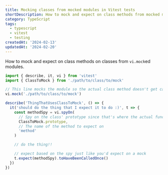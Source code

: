```yaml
---
title: Mocking classes from mocked modules in Vitest tests
shortDescription: How to mock and expect on class methods from mocked modules.
category: TypeScript
tags:
  - typescript
  - vitest
  - testing
createdAt: '2024-02-13'
updatedAt: '2024-02-20'
---
```


How to mock and expect on class methods on classes from `vi.mock`ed modules.

```ts nojs
import { describe, it, vi } from 'vitest'
import { ClassToMock } from './path/to/class/to/mock'

// This line mocks the module so the actual class method doesn't get called
vi.mock('./path/to/class/to/mock')

describe('ThingThatUsesClassToMock', () => {
  it('should do the thing that I expect it to do :)', t => {
    const methodSpy = vi.spyOn(
      // Spy on the class' prototype since that's where the actual function is
      ClassToMock.prototype,
      // The name of the method to expect on
      'method'
    )

    // do the thing!!

    // expect based on the spy just like you'd expect on a mock
    t.expect(methodSpy).toHaveBeenCalledOnce()
  })
})
```
